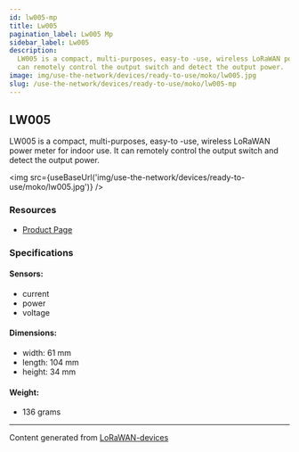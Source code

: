 ```yaml
---
id: lw005-mp
title: Lw005
pagination_label: Lw005 Mp
sidebar_label: Lw005
description:
  LW005 is a compact, multi-purposes, easy-to -use, wireless LoRaWAN power meter for indoor use. It
  can remotely control the output switch and detect the output power.
image: img/use-the-network/devices/ready-to-use/moko/lw005.jpg
slug: /use-the-network/devices/ready-to-use/moko/lw005-mp
---
```



## LW005

LW005 is a compact, multi-purposes, easy-to -use, wireless LoRaWAN power meter for indoor use. It
can remotely control the output switch and detect the output power.

<img src={useBaseUrl('img/use-the-network/devices/ready-to-use/moko/lw005.jpg')} />

### Resources

- [Product Page](https://www.mokosmart.com/)

### Specifications

#### Sensors:

- current
- power
- voltage

#### Dimensions:

- width: 61 mm
- length: 104 mm
- height: 34 mm

#### Weight:

- 136 grams

---

Content generated from [LoRaWAN-devices](https://github.com/TheThingsNetwork/lorawan-devices)
